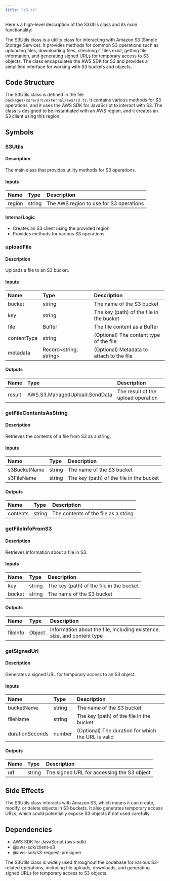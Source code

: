 ```yaml
---
title: "s3.ts"
---
```


Here's a high-level description of the S3Utils class and its main functionality:

The S3Utils class is a utility class for interacting with Amazon S3 (Simple Storage Service). It provides methods for common S3 operations such as uploading files, downloading files, checking if files exist, getting file information, and generating signed URLs for temporary access to S3 objects. The class encapsulates the AWS SDK for S3 and provides a simplified interface for working with S3 buckets and objects.

## Code Structure

The S3Utils class is defined in the file `packages/core/src/external/aws/s3.ts`. It contains various methods for S3 operations, and it uses the AWS SDK for JavaScript to interact with S3. The class is designed to be instantiated with an AWS region, and it creates an S3 client using this region.

## Symbols

### S3Utils
#### Description
The main class that provides utility methods for S3 operations.

#### Inputs
| Name | Type | Description |
|:-----|:-----|:------------|
| region | string | The AWS region to use for S3 operations |

#### Internal Logic
- Creates an S3 client using the provided region
- Provides methods for various S3 operations

### uploadFile
#### Description
Uploads a file to an S3 bucket.

#### Inputs
| Name | Type | Description |
|:-----|:-----|:------------|
| bucket | string | The name of the S3 bucket |
| key | string | The key (path) of the file in the bucket |
| file | Buffer | The file content as a Buffer |
| contentType | string | (Optional) The content type of the file |
| metadata | Record&lt;string, string&gt; | (Optional) Metadata to attach to the file |

#### Outputs
| Name | Type | Description |
|:-----|:-----|:------------|
| result | AWS.S3.ManagedUpload.SendData | The result of the upload operation |

### getFileContentsAsString
#### Description
Retrieves the contents of a file from S3 as a string.

#### Inputs
| Name | Type | Description |
|:-----|:-----|:------------|
| s3BucketName | string | The name of the S3 bucket |
| s3FileName | string | The key (path) of the file in the bucket |

#### Outputs
| Name | Type | Description |
|:-----|:-----|:------------|
| contents | string | The contents of the file as a string |

### getFileInfoFromS3
#### Description
Retrieves information about a file in S3.

#### Inputs
| Name | Type | Description |
|:-----|:-----|:------------|
| key | string | The key (path) of the file in the bucket |
| bucket | string | The name of the S3 bucket |

#### Outputs
| Name | Type | Description |
|:-----|:-----|:------------|
| fileInfo | Object | Information about the file, including existence, size, and content type |

### getSignedUrl
#### Description
Generates a signed URL for temporary access to an S3 object.

#### Inputs
| Name | Type | Description |
|:-----|:-----|:------------|
| bucketName | string | The name of the S3 bucket |
| fileName | string | The key (path) of the file in the bucket |
| durationSeconds | number | (Optional) The duration for which the URL is valid |

#### Outputs
| Name | Type | Description |
|:-----|:-----|:------------|
| url | string | The signed URL for accessing the S3 object |

## Side Effects
The S3Utils class interacts with Amazon S3, which means it can create, modify, or delete objects in S3 buckets. It also generates temporary access URLs, which could potentially expose S3 objects if not used carefully.

## Dependencies
- AWS SDK for JavaScript (aws-sdk)
- @aws-sdk/client-s3
- @aws-sdk/s3-request-presigner

The S3Utils class is widely used throughout the codebase for various S3-related operations, including file uploads, downloads, and generating signed URLs for temporary access to S3 objects.